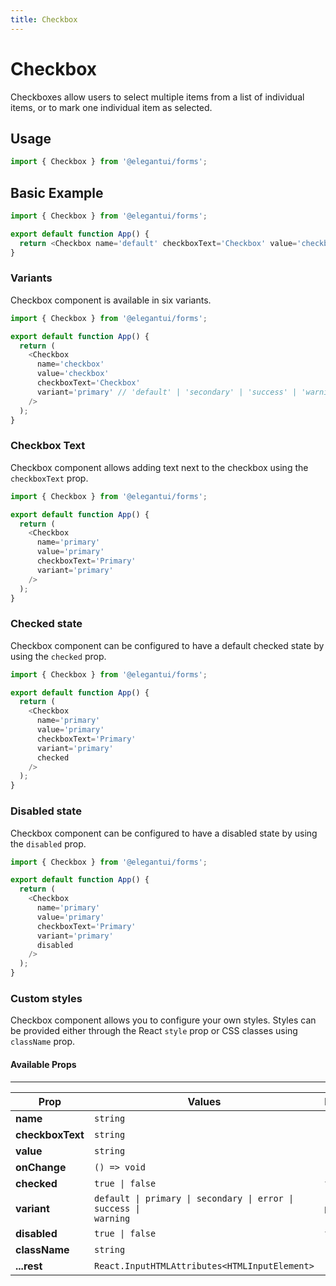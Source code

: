 ```yaml
---
title: Checkbox
---
```



# Checkbox

Checkboxes allow users to select multiple items from a list of individual items, or to mark one individual item as selected.

## Usage

```jsx
import { Checkbox } from '@elegantui/forms';
```

## Basic Example

<div style={{ marginTop: '1rem', width: '15rem' }}>
  <Checkbox name='default' checkboxText='Checkbox' value='checkbox' />
</div>

```js
import { Checkbox } from '@elegantui/forms';

export default function App() {
  return <Checkbox name='default' checkboxText='Checkbox' value='checkbox' />;
}
```

### Variants

Checkbox component is available in six variants.

<div
  style={{
    marginTop: '1rem',
    display: 'flex',
    flexDirection: 'column',
    gap: '0.5rem',
    width: '15rem'
  }}
>
  <Checkbox
    name='primary'
    value='primary'
    checkboxText='Primary'
    variant='primary'
  />
  <Checkbox
    name='secondary'
    value='secondary'
    checkboxText='Secondary'
    variant='secondary'
  />
  <Checkbox name='error' value='error' checkboxText='Error' variant='error' />
  <Checkbox
    name='success'
    value='success'
    checkboxText='Success'
    variant='success'
  />
  <Checkbox
    name='warning'
    value='warning'
    checkboxText='Warning'
    variant='warning'
  />
  <Checkbox
    name='default'
    value='default'
    checkboxText='Default'
    variant='default'
  />
</div>

```js
import { Checkbox } from '@elegantui/forms';

export default function App() {
  return (
    <Checkbox
      name='checkbox'
      value='checkbox'
      checkboxText='Checkbox'
      variant='primary' // 'default' | 'secondary' | 'success' | 'warning' | 'error'
    />
  );
}
```

### Checkbox Text

Checkbox component allows adding text next to the checkbox using the `checkboxText` prop.

<div
  style={{
    marginTop: '1rem',
    display: 'flex',
    flexDirection: 'column',
    gap: '0.5rem',
    width: '15rem'
  }}
>
  <Checkbox
    name='primary'
    value='primary'
    checkboxText='Primary'
    variant='primary'
  />
</div>

```js
import { Checkbox } from '@elegantui/forms';

export default function App() {
  return (
    <Checkbox
      name='primary'
      value='primary'
      checkboxText='Primary'
      variant='primary'
    />
  );
}
```

### Checked state

Checkbox component can be configured to have a default checked state by using the `checked` prop.

<div
  style={{
    marginTop: '1rem',
    display: 'flex',
    flexDirection: 'column',
    gap: '0.5rem',
    width: '15rem'
  }}
>
  <Checkbox
    name='primary'
    value='primary'
    checkboxText='Primary'
    variant='primary'
    checked
  />
</div>

```js
import { Checkbox } from '@elegantui/forms';

export default function App() {
  return (
    <Checkbox
      name='primary'
      value='primary'
      checkboxText='Primary'
      variant='primary'
      checked
    />
  );
}
```

### Disabled state

Checkbox component can be configured to have a disabled state by using the `disabled` prop.

<div
  style={{
    marginTop: '1rem',
    display: 'flex',
    flexDirection: 'column',
    gap: '0.5rem',
    width: '15rem'
  }}
>
  <Checkbox
    name='primary'
    value='primary'
    checkboxText='Primary'
    variant='primary'
    disabled
  />
</div>

```js
import { Checkbox } from '@elegantui/forms';

export default function App() {
  return (
    <Checkbox
      name='primary'
      value='primary'
      checkboxText='Primary'
      variant='primary'
      disabled
    />
  );
}
```

### Custom styles

Checkbox component allows you to configure your own styles. Styles can be provided either through the React `style` prop or CSS classes using `className` prop.

<div style={{ marginTop: '1rem' }}>
  <Checkbox
    name='primary'
    value='primary'
    checkboxText='Custom Styles'
    variant='primary'
    style={{ backgroundColor: 'chocolate', color: 'gray' }}
  />
</div>

#### Available Props

---

| **Prop**         | **Values**                                                                                      | **Default** |
| ---------------- | ----------------------------------------------------------------------------------------------- | ----------- |
| **name**         | `string`                                                                                        | --          |
| **checkboxText** | `string`                                                                                        | --          |
| **value**        | `string`                                                                                        | --          |
| **onChange**     | `() => void`                                                                                    | --          |
| **checked**      | <code>true &#124; false</code>                                                                  | `false`     |
| **variant**      | <code>default &#124; primary &#124; secondary &#124; error &#124; success &#124; warning</code> | `primary`   |
| **disabled**     | <code>true &#124; false</code>                                                                  | `false`     |
| **className**    | `string`                                                                                        | --          |
| **...rest**      | `React.InputHTMLAttributes<HTMLInputElement>`                                                   | --          |
